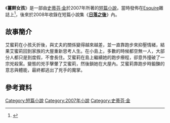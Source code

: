 {{infobox Book | 
| name            = 薑餅女孩
|  title_orig    = '''''The Gingerbread Girl'''''
|image =
|   image_caption =
| author        = [[史蒂芬·金|史蒂芬·金]]
| country         = {{USA}}
| language        = [[英文|英文]]
| series          = 
|  genre         = [[短篇小說|短篇小說]]
|   release_date  = 2007年
}}
《'''薑餅女孩'''》是一部由[[史蒂芬·金|史蒂芬·金]]於2007年所著的[[短篇小說|短篇小說]]，當時發佈在[[Esquire|Esquire]]雜誌上<ref>{{cite news | url=http://www.msnbc.msn.com/id/19172874/ | publisher=[[MSNBC|MSNBC]] | title=New Stephen King thriller coming to Esquire | date=June 11, 2007 | accessdate=2011-06-20 | archive-date=2007-11-05 | archive-url=https://web.archive.org/web/20071105015345/http://www.msnbc.msn.com/id/19172874/ | dead-url=no }}</ref>，後來於2008年收錄在短篇小說集《'''[[日落之後|日落之後]]'''》內。
== 故事簡介 ==
艾蜜莉在小孩夭折後，與丈夫的關係變得越來越差，並一直靠跑步來抑壓情緒，結果艾蜜莉回到家族的大屋重新思考人生。在小島上，多數的時候都空無一人，大部分人都只是到度假，不會長住。艾蜜莉在島上繼續她的跑步療程，卻意外撞破了一宗兇殺案。變態的兇手擊暈了艾蜜莉，然後鎖她在大屋內。艾蜜莉靠跑步時鍛鍊的意志與體能，最終都逃出了兇手的魔掌。
== 參考資料 ==
{{reflist}}

{{日落之後}}

{{小說小作品}}

{{史蒂芬·金}}

[[Category:短篇小說|Category:短篇小說]]
[[Category:2007年小說|Category:2007年小說]]
[[Category:史蒂芬·金|Category:史蒂芬·金]]